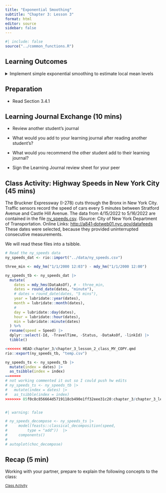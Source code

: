 ```yaml
---
title: "Exponential Smoothing"
subtitle: "Chapter 3: Lesson 3"
format: html
editor: source
sidebar: false
---
```


```r
#| include: false
source("../common_functions.R")
```

```{=html}
<script type="text/javascript">
 function showhide(id) {
    var e = document.getElementById(id);
    e.style.display = (e.style.display == 'block') ? 'none' : 'block';
 }
 
 function openTab(evt, tabName) {
    var i, tabcontent, tablinks;
    tabcontent = document.getElementsByClassName("tabcontent");
    for (i = 0; i < tabcontent.length; i++) {
        tabcontent[i].style.display = "none";
    }
    tablinks = document.getElementsByClassName("tablinks");
    for (i = 0; i < tablinks.length; i++) {
        tablinks[i].className = tablinks[i].className.replace(" active", "");
    }
    document.getElementById(tabName).style.display = "block";
    evt.currentTarget.className += " active";
 }    
</script>
```

## Learning Outcomes

<details>    
<summary>Implement simple exponential smoothing to estimate local mean levels</summary>
    -   Explain forecasting by extrapolation 
    -   State the assumptions of exponential smoothing
    -   Define exponential weighted moving average (EWMA)
    -   State the exponential smoothing forecasting equation
    -   State the EWMA in geometric series form (in terms of x_t only Eq 3.18)
    -   Explain the EWMA intuitively
    -   Define the one-step-ahead prediction error (1PE)
    -   State the SS1PE used to estimate the smoothing parameter of a EWMA
    -   Indicate when the EWMA smoothing parameter is optimally set as 1/n
</details>


## Preparation

-   Read Section 3.4.1


## Learning Journal Exchange (10 mins)

-   Review another student's journal

-   What would you add to your learning journal after reading another student's?

-   What would you recommend the other student add to their learning journal?

-   Sign the Learning Journal review sheet for your peer


## Class Activity: Highway Speeds in New York City (45 mins)

The Bruckner Expressway (I-278) cuts through the Bronx in New York City. Traffic sensors record the speed of cars every 5 minutes between Stratford Avenue and Castle Hill Avenue. The data from 4/15/2022 to 5/16/2022 are contained in the file <a href="../data/ny_speeds.csv" download>ny_speeds.csv</a>. 
(Source: City of New York Department of Transportation. Online Links: 
[http://a841‐dotweb01.nyc.gov/datafeeds](https://data.beta.nyc/dataset/nyc-real-time-traffic-speed-data-feed-archived)
These dates were selected, because they provided uninterrupted consecutive measurements.

We will read these files into a tsibble.

```r
# Read the ny_speeds data
ny_speeds_dat <- rio::import("../data/ny_speeds.csv")

three_min <- mdy_hm("1/1/2000 12:03") - mdy_hm("1/1/2000 12:00")

ny_speeds_tb <- ny_speeds_dat |>
  mutate(
    dates = mdy_hms(DataAsOf), # - three_min,
    dates = round_date(dates, "minute"),
    # dates = round_date(dates, "5 mins"),
    year = lubridate::year(dates),
    month = lubridate::month(dates),
    #
    day = lubridate::day(dates),
    hour = lubridate::hour(dates),
    min = lubridate::minute(dates)
  ) %>%
  rename(speed = Speed) |>
  dplyr::select(-Id, -TravelTime, -Status, -DataAsOf, -linkId) |>
  tibble()

<<<<<<< HEAD:chapter_3/chapter_3_lesson_2_class_MY_COPY.qmd
rio::export(ny_speeds_tb, "temp.csv")

ny_speeds_ts <- ny_speeds_tb |>
  mutate(index = dates) |>
  as_tsibble(index = index)
=======
# not working commented it out so I could push hw edits
# ny_speeds_ts <- ny_speeds_tb |>
#   mutate(index = dates) |>
#   as_tsibble(index = index)
>>>>>>> 85f0c8c856664d5719118cb490e1ff32eee31c20:chapter_3/chapter_3_lesson_2_class.qmd
```


```r
```

```r
#| warning: false

# ny_speeds_decompose <- ny_speeds_ts |>
#     model(feasts::classical_decomposition(speed,
#         type = "add"))  |>
#     components()
# 
# autoplot(choc_decompose)
```

## Recap (5 min)

Working with your partner, prepare to explain the following concepts to the class:



<a href="javascript:showhide('Solutions')"
style="font-size:.8em;">Class Activity</a>

::: {#Solutions style="display:none;"}

Solutions to Class Activity

```r
#| echo: false
stuff <- "here"
```

:::